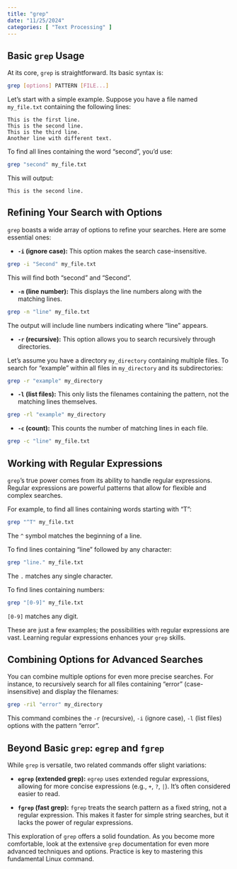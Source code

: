 ```yaml
---
title: "grep"
date: "11/25/2024"
categories: [ "Text Processing" ]
---
```

## Basic `grep` Usage

At its core, `grep` is straightforward. Its basic syntax is:

```bash
grep [options] PATTERN [FILE...]
```

Let's start with a simple example. Suppose you have a file named `my_file.txt` containing the following lines:

```
This is the first line.
This is the second line.
This is the third line.
Another line with different text.
```

To find all lines containing the word "second", you'd use:

```bash
grep "second" my_file.txt
```

This will output:

```
This is the second line.
```

## Refining Your Search with Options

`grep` boasts a wide array of options to refine your searches. Here are some essential ones:

* **`-i` (ignore case):**  This option makes the search case-insensitive.

```bash
grep -i "Second" my_file.txt 
```

This will find both "second" and "Second".

* **`-n` (line number):** This displays the line numbers along with the matching lines.

```bash
grep -n "line" my_file.txt
```

The output will include line numbers indicating where "line" appears.

* **`-r` (recursive):** This option allows you to search recursively through directories.

Let's assume you have a directory `my_directory` containing multiple files. To search for "example" within all files in `my_directory` and its subdirectories:


```bash
grep -r "example" my_directory
```

* **`-l` (list files):** This only lists the filenames containing the pattern, not the matching lines themselves.


```bash
grep -rl "example" my_directory
```

* **`-c` (count):** This counts the number of matching lines in each file.

```bash
grep -c "line" my_file.txt
```


##  Working with Regular Expressions

`grep`'s true power comes from its ability to handle regular expressions.  Regular expressions are powerful patterns that allow for flexible and complex searches.

For example, to find all lines containing words starting with "T":

```bash
grep "^T" my_file.txt
```

The `^` symbol matches the beginning of a line.

To find lines containing "line" followed by any character:

```bash
grep "line." my_file.txt
```

The `.` matches any single character.


To find lines containing numbers:


```bash
grep "[0-9]" my_file.txt
```

`[0-9]` matches any digit.

These are just a few examples; the possibilities with regular expressions are vast. Learning regular expressions enhances your `grep` skills.


## Combining Options for Advanced Searches

You can combine multiple options for even more precise searches.  For instance, to recursively search for all files containing "error" (case-insensitive) and display the filenames:

```bash
grep -ril "error" my_directory
```

This command combines the `-r` (recursive), `-i` (ignore case), `-l` (list files) options with the pattern "error".


##  Beyond Basic `grep`:  `egrep` and `fgrep`

While `grep` is versatile, two related commands offer slight variations:

* **`egrep` (extended grep):**  `egrep` uses extended regular expressions, allowing for more concise expressions (e.g., `+`, `?`, `|`).  It's often considered easier to read.

* **`fgrep` (fast grep):** `fgrep` treats the search pattern as a fixed string, not a regular expression. This makes it faster for simple string searches, but it lacks the power of regular expressions.


This exploration of `grep` offers a solid foundation. As you become more comfortable, look at the extensive `grep` documentation for even more advanced techniques and options.  Practice is key to mastering this fundamental Linux command.

